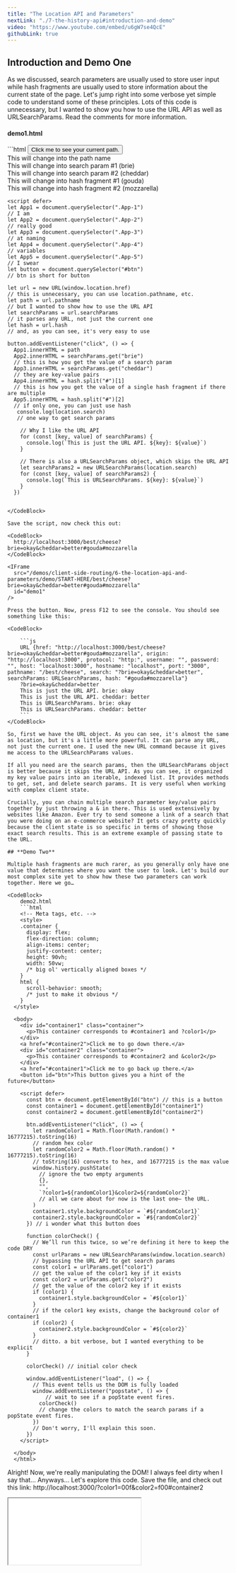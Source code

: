 ```yaml
---
title: "The Location API and Parameters"
nextLink: "./7-the-history-api#introduction-and-demo"
video: "https://www.youtube.com/embed/u6gW7se4QcE"
githubLink: true
---
```



## **Introduction and Demo One**

As we discussed, search parameters are usually used to store user input while hash fragments are usually used to store information about the current state of the page. Let's jump right into some verbose yet simple code to understand some of these principles. Lots of this code is unnecessary, but I wanted to show you how to use the URL API as well as URLSearchParams. Read the comments for more information.

<CodeBlock>
<h4>demo1.html</h4>
```html
<!-- Meta tags, etc. -->
<body>
    <button id="btn">Click me to see your current path.</button>
    <div class="App-1">This will change into the path name</div>
    <div class="App-2">This will change into search param #1 (brie)</div>
    <div class="App-3">This will change into search param #2 (cheddar)</div>
    <div class="App-4">This will change into hash fragment #1 (gouda)</div>
    <div class="App-5">This will change into hash fragment #2 (mozzarella)</div>

    <script defer>
    let App1 = document.querySelector(".App-1")
    // I am
    let App2 = document.querySelector(".App-2")
    // really good
    let App3 = document.querySelector(".App-3")
    // at naming
    let App4 = document.querySelector(".App-4")
    // variables
    let App5 = document.querySelector(".App-5")
    // I swear
    let button = document.querySelector("#btn")
    // btn is short for button

    let url = new URL(window.location.href)
    // this is unnecessary, you can use location.pathname, etc.
    let path = url.pathname
    // but I wanted to show how to use the URL API
    let searchParams = url.searchParams
    // it parses any URL, not just the current one
    let hash = url.hash
    // and, as you can see, it's very easy to use

    button.addEventListener("click", () => {
      App1.innerHTML = path
      App2.innerHTML = searchParams.get("brie")
      // this is how you get the value of a search param
      App3.innerHTML = searchParams.get("cheddar")
      // they are key-value pairs
      App4.innerHTML = hash.split("#")[1]
      // this is how you get the value of a single hash fragment if there are multiple
      App5.innerHTML = hash.split("#")[2]
      // if only one, you can just use hash
       console.log(location.search)
       // one way to get search params

        // Why I like the URL API
        for (const [key, value] of searchParams) {
          console.log(`This is just the URL API. ${key}: ${value}`)
        }

        // There is also a URLSearchParams object, which skips the URL API
        let searchParams2 = new URLSearchParams(location.search)
        for (const [key, value] of searchParams2) {
          console.log(`This is URLSearchParams. ${key}: ${value}`)
        }
      })
  </script>
  </body>
</html>

```

</CodeBlock>

Save the script, now check this out:

<CodeBlock>
  http://localhost:3000/best/cheese?brie=okay&cheddar=better#gouda#mozzarella
</CodeBlock>

<IFrame
  src="/demos/client-side-routing/6-the-location-api-and-parameters/demo/START-HERE/best/cheese?brie=okay&cheddar=better#gouda#mozzarella"
  id="demo1"
/>

Press the button. Now, press F12 to see the console. You should see something like this:

<CodeBlock>
    
    ```js
    URL {href: "http://localhost:3000/best/cheese?brie=okay&cheddar=better#gouda#mozzarella", origin: "http://localhost:3000", protocol: "http:", username: "", password: "", host: "localhost:3000", hostname: "localhost", port: "3000", pathname: "/best/cheese", search: "?brie=okay&cheddar=better", searchParams: URLSearchParams, hash: "#gouda#mozzarella"}
    ?brie=okay&cheddar=better
    This is just the URL API. brie: okay
    This is just the URL API. cheddar: better
    This is URLSearchParams. brie: okay
    This is URLSearchParams. cheddar: better
    ```
</CodeBlock>

So, first we have the URL object. As you can see, it's almost the same as location, but it's a little more powerful. It can parse any URL, not just the current one. I used the new URL command because it gives me access to the URLSearchParams values.

If all you need are the search params, then the URLSearchParams object is better because it skips the URL API. As you can see, it organized my key value pairs into an iterable, indexed list. It provides methods to get, set, and delete search params. It is very useful when working with complex client state.

Crucially, you can chain multiple search parameter key/value pairs together by just throwing a & in there. This is used extensively by websites like Amazon. Ever try to send someone a link of a search that you were doing on an e-commerce website? It gets crazy pretty quickly because the client state is so specific in terms of showing those exact search results. This is an extreme example of passing state to the URL.

## **Demo Two**

Multiple hash fragments are much rarer, as you generally only have one value that determines where you want the user to look. Let's build our most complex site yet to show how these two parameters can work together. Here we go…

<CodeBlock>
    demo2.html
    ```html
    <!-- Meta tags, etc. -->
    <style>
    .container {
      display: flex;
      flex-direction: column;
      align-items: center;
      justify-content: center;
      height: 90vh;
      width: 50vw;     
      /* big ol' vertically aligned boxes */
    }
    html {
      scroll-behavior: smooth;     
      /* just to make it obvious */
    }
  </style>

  <body>
    <div id="container1" class="container">
      <p>This container corresponds to #container1 and ?color1</p>
    </div>
    <a href="#container2">Click me to go down there.</a>
    <div id="container2" class="container">
      <p>This container corresponds to #container2 and &color2</p>
    </div>
    <a href="#container1">Click me to go back up there.</a>
    <button id="btn">This button gives you a hint of the future</button>

    <script defer>
      const btn = document.getElementById("btn") // this is a button
      const container1 = document.getElementById("container1")
      const container2 = document.getElementById("container2")

      btn.addEventListener("click", () => {
        let randomColor1 = Math.floor(Math.random() * 16777215).toString(16)
        // random hex color
        let randomColor2 = Math.floor(Math.random() * 16777215).toString(16)
        // toString(16) converts to hex, and 16777215 is the max value
        window.history.pushState(
          // ignore the two empty arguments
          {},
          "",
          `?color1=${randomColor1}&color2=${randomColor2}`
          // all we care about for now is the last one– the URL.
        )
        container1.style.backgroundColor = `#${randomColor1}`
        container2.style.backgroundColor = `#${randomColor2}`
      }) // i wonder what this button does

      function colorCheck() {
        // We’ll run this twice, so we’re defining it here to keep the code DRY
        const urlParams = new URLSearchParams(window.location.search)
        // bypassing the URL API to get search params
        const color1 = urlParams.get("color1")
        // get the value of the color1 key if it exists
        const color2 = urlParams.get("color2")
        // get the value of the color2 key if it exists
        if (color1) {
          container1.style.backgroundColor = `#${color1}`
        }
        // if the color1 key exists, change the background color of container1
        if (color2) {
          container2.style.backgroundColor = `#${color2}`
        }
        // ditto. a bit verbose, but I wanted everything to be explicit
      }

      colorCheck() // initial color check

      window.addEventListener("load", () => {
        // This event tells us the DOM is fully loaded
        window.addEventListener("popstate", () => {
            // wait to see if a popState event fires.
          colorCheck()
          // change the colors to match the search params if a popState event fires.
        })
        // Don't worry, I'll explain this soon.
      })
    </script>

  </body>
  </html>
```
</CodeBlock>

Alright! Now, we're really manipulating the DOM! I always feel dirty when I say that… Anyways… Let's explore this code. Save the file, and check out this link: http://localhost:3000/?color1=00f&color2=f00#container2

<IFrame
  src="/demos/client-side-routing/6-the-location-api-and-parameters/demo2?color1=00f&color2=f00#container2"
  id="demo2"
/>


So, as you can see, the hash fragment in the URL tells the browser to scroll to the second container upon page load, and the colors are determined by the search parameters. We can use the hash fragments as links within single pages, and we can use the search parameters to determine how that page looks and acts. When we use JavaScript to dynamically change these values, we can create a single page application that feels like a traditional website.

## **Conclusion**

Now, to really start grasping the power of client-side routing, you have to press the button on the bottom. The colors change, the url changes, but the page doesn't have to reload. Press the button a few more times. Now, press back on your browser (or right click on the demo, then click back). The history has been saved, allowing us to replay the previous state of the user's experience, and allowing them to navigate in a natural fashion-- as if these were actually separate pages.

This is because we employed the History API. That's what all the popState business at the end was about. We'll learn more about it in the next chapter. But for now, just know that it's a powerful tool that allows us to manipulate the browser's history and the URL without reloading the page. 

[^1]: 1:
[^2]: 2:
